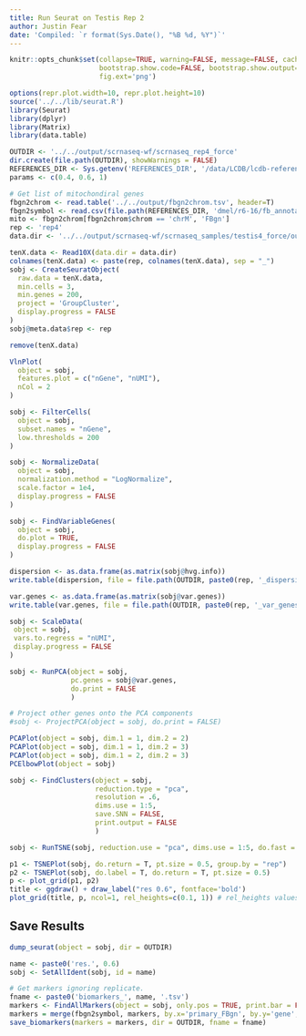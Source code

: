 ```yaml
---
title: Run Seurat on Testis Rep 2
author: Justin Fear
date: 'Compiled: `r format(Sys.Date(), "%B %d, %Y")`'
---
```


```r
knitr::opts_chunk$set(collapse=TRUE, warning=FALSE, message=FALSE, cache.lazy=FALSE,
                      bootstrap.show.code=FALSE, bootstrap.show.output=FALSE,
                      fig.ext='png')
```

```r
options(repr.plot.width=10, repr.plot.height=10)
source('../../lib/seurat.R')
library(Seurat)
library(dplyr)
library(Matrix)
library(data.table)

OUTDIR <- '../../output/scrnaseq-wf/scrnaseq_rep4_force'
dir.create(file.path(OUTDIR), showWarnings = FALSE)
REFERENCES_DIR <- Sys.getenv('REFERENCES_DIR', '/data/LCDB/lcdb-references')
params <- c(0.4, 0.6, 1)

# Get list of mitochondiral genes
fbgn2chrom <- read.table('../../output/fbgn2chrom.tsv', header=T)
fbgn2symbol <- read.csv(file.path(REFERENCES_DIR, 'dmel/r6-16/fb_annotation/dmel_r6-16.fb_annotation'), header=T, sep = '\t')[, c('gene_symbol', 'primary_FBgn')]
mito <- fbgn2chrom[fbgn2chrom$chrom == 'chrM', 'FBgn']
rep <- 'rep4'
data.dir <- '../../output/scrnaseq-wf/scrnaseq_samples/testis4_force/outs/filtered_gene_bc_matrices/dm6.16'
```

```r
tenX.data <- Read10X(data.dir = data.dir)
colnames(tenX.data) <- paste(rep, colnames(tenX.data), sep = "_")
sobj <- CreateSeuratObject(
  raw.data = tenX.data,
  min.cells = 3,
  min.genes = 200,
  project = 'GroupCluster',
  display.progress = FALSE
)
sobj@meta.data$rep <- rep

remove(tenX.data)

VlnPlot(
  object = sobj,
  features.plot = c("nGene", "nUMI"),
  nCol = 2
)
```

```r
sobj <- FilterCells(
  object = sobj,
  subset.names = "nGene",
  low.thresholds = 200
)
```

```r
sobj <- NormalizeData(
  object = sobj,
  normalization.method = "LogNormalize",
  scale.factor = 1e4,
  display.progress = FALSE
)
```

```r
sobj <- FindVariableGenes(
  object = sobj,
  do.plot = TRUE,
  display.progress = FALSE
)

dispersion <- as.data.frame(as.matrix(sobj@hvg.info))
write.table(dispersion, file = file.path(OUTDIR, paste0(rep, '_dispersion.tsv')), quote = FALSE, sep = "\t", row.names = TRUE, col.names = TRUE)

var.genes <- as.data.frame(as.matrix(sobj@var.genes))
write.table(var.genes, file = file.path(OUTDIR, paste0(rep, '_var_genes.tsv')), quote = FALSE, sep = "\t", row.names = TRUE, col.names = TRUE)

```

```r
sobj <- ScaleData(
 object = sobj,
 vars.to.regress = "nUMI",
 display.progress = FALSE
)
```


```r
sobj <- RunPCA(object = sobj, 
               pc.genes = sobj@var.genes, 
               do.print = FALSE 
               )

# Project other genes onto the PCA components
#sobj <- ProjectPCA(object = sobj, do.print = FALSE)

PCAPlot(object = sobj, dim.1 = 1, dim.2 = 2)
PCAPlot(object = sobj, dim.1 = 1, dim.2 = 3)
PCAPlot(object = sobj, dim.1 = 2, dim.2 = 3)
PCElbowPlot(object = sobj)
```

```r
sobj <- FindClusters(object = sobj, 
                     reduction.type = "pca", 
                     resolution = .6, 
                     dims.use = 1:5, 
                     save.SNN = FALSE, 
                     print.output = FALSE
                     )
```

```r
sobj <- RunTSNE(sobj, reduction.use = "pca", dims.use = 1:5, do.fast = TRUE)

p1 <- TSNEPlot(sobj, do.return = T, pt.size = 0.5, group.by = "rep")
p2 <- TSNEPlot(sobj, do.label = T, do.return = T, pt.size = 0.5)
p <- plot_grid(p1, p2)
title <- ggdraw() + draw_label("res 0.6", fontface='bold')
plot_grid(title, p, ncol=1, rel_heights=c(0.1, 1)) # rel_heights values control title margins
```

## Save Results
```r
dump_seurat(object = sobj, dir = OUTDIR)
```

```r
name <- paste0('res.', 0.6)
sobj <- SetAllIdent(sobj, id = name)

# Get markers ignoring replicate.
fname <- paste0('biomarkers_', name, '.tsv')
markers <- FindAllMarkers(object = sobj, only.pos = TRUE, print.bar = FALSE)
markers = merge(fbgn2symbol, markers, by.x='primary_FBgn', by.y='gene', all.y=T)
save_biomarkers(markers = markers, dir = OUTDIR, fname = fname)
```

